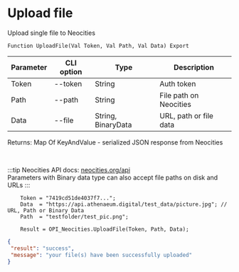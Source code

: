 ﻿---
sidebar_position: 1
---


# Upload file
 Upload single file to Neocities



`Function UploadFile(Val Token, Val Path, Val Data) Export`

  | Parameter | CLI option | Type | Description |
  |-|-|-|-|
  | Token | --token | String | Auth token |
  | Path | --path | String | File path on Neocities |
  | Data | --file | String, BinaryData | URL, path or file data |

  
  Returns:  Map Of KeyAndValue - serialized JSON response from Neocities

<br/>

:::tip
Neocities API docs: [neocities.org/api](https://neocities.org/api)<br/>
Parameters with Binary data type can also accept file paths on disk and URLs
:::
<br/>


```bsl title="Code example"
    Token = "7419cd51de4037f7...";
    Data  = "https://api.athenaeum.digital/test_data/picture.jpg"; // URL, Path or Binary Data
    Path  = "testfolder/test_pic.png";

    Result = OPI_Neocities.UploadFile(Token, Path, Data);
```
 



```json title="Result"
{
 "result": "success",
 "message": "your file(s) have been successfully uploaded"
}
```
